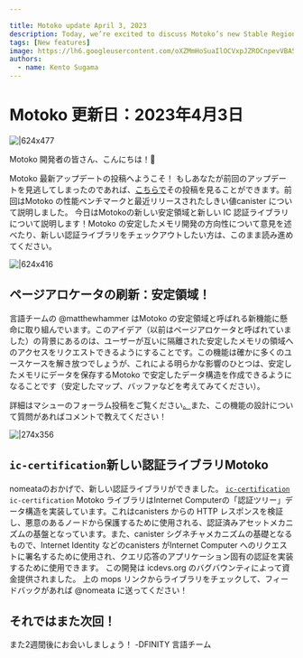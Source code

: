 ```yaml
---

title: Motoko update April 3, 2023
description: Today, we’re excited to discuss Motoko’s new Stable Regions and a new IC Certification library! If you want to weigh in on the direction of stable memory developments in Motoko or checkout a new certification library, then keep reading.
tags: [New features]
image: https://lh6.googleusercontent.com/oXZMmHoSuaIlOCVxpJZROCnpevVBA57VY9lKjl59bixEvpNtNJm_D0ZszNsam2dcAgI_cb2E9_jbcNQ2ZNZjKoWBlsG3z3wII0-abpK1x36pvl2tg4P0g0ovGZG-toDY3QVnmuk2FNpWyAdQzrOezWI
authors:
  - name: Kento Sugama
---
```

# Motoko 更新日：2023年4月3日

![|624x477](https://lh6.googleusercontent.com/oXZMmHoSuaIlOCVxpJZROCnpevVBA57VY9lKjl59bixEvpNtNJm_D0ZszNsam2dcAgI_cb2E9_jbcNQ2ZNZjKoWBlsG3z3wII0-abpK1x36pvl2tg4P0g0ovGZG-toDY3QVnmuk2FNpWyAdQzrOezWI)

Motoko 開発者の皆さん、こんにちは！👋

Motoko 最新アップデートの投稿へようこそ！
もしあなたが前回のアップデートを見逃してしまったのであれば、[こちらで](https://forum.dfinity.org/t/motoko-update-part-9-threshold-canister-benchmark-insights/19040)その投稿を見ることができます。前回はMotoko の性能ベンチマークと最近リリースされたしきい値canister について説明しました。
今日はMotokoの新しい安定領域と新しい IC 認証ライブラリについて説明します！Motoko の安定したメモリ開発の方向性について意見を述べたり、新しい認証ライブラリをチェックアウトしたい方は、このまま読み進めてください。

![|624x416](https://lh4.googleusercontent.com/Vbnd4HtSiYn0O7WBhOa59ids6A9e6wkrWtvwuuET2gw_wQAsop88oZDaE5Lt74JzhugaGkNND-DE4aZrKnuMy7o4AeU5mUXR7J7uJM9nPiHgMpbhisoe1P3nSaNmPBvTqSQpNOSOD1lf2y1ajd09xXA)

## ページアロケータの刷新：安定領域！

言語チームの @matthewhammer はMotoko の安定領域と呼ばれる新機能に懸命に取り組んでいます。このアイデア（以前はページアロケータと呼ばれていました）の背景にあるのは、ユーザーが互いに隔離された安定したメモリの領域へのアクセスをリクエストできるようにすることです。この機能は確かに多くのユースケースを解き放つでしょうが、これによる明らかな影響のひとつは、安定したメモリにデータを保存するMotoko で安定したデータ構造を作成できるようになることです（安定したマップ、バッファなどを考えてみてください）。

詳細はマシューのフォーラム投稿をご覧ください[。](https://forum.dfinity.org/t/motoko-stable-regions/19182)また、この機能の設計について質問があればコメントで教えてください！

![|274x356](https://lh6.googleusercontent.com/xYdDzoqUt6opykk-gimH-1hbBx11BOJE0ZpciwcZHljpQ9dsow8F3h_DXgiC1GKVCC71l1H2eLhAFFffPyF-6US9tqWVcSsWG3zrKEU6c9sIQfsd4YKUHK1MyOSjxmHI0VP2FIDoqNFIThJjmJ4clkA)

## `ic-certification`新しい認証ライブラリMotoko

nomeataのおかげで、新しい認証ライブラリができました。 [`ic-certification`](https://mops.one/ic-certification)
 `ic-certification` Motoko ライブラリはInternet Computerの「認証ツリー」データ構造を実装しています。これはcanisters からの HTTP レスポンスを検証し、悪意のあるノードから保護するために使用される、認証済みアセットメカニズムの基盤となっています。また、canister シグネチャメカニズムの基礎となるもので、Internet Identity などのcanisters がInternet Computer へのリクエストに署名するために使用され、クエリ応答のアプリケーション固有の認証を実装するために使用できます。
この開発は icdevs.org のバグバウンティによって資金提供されました。
上の mops リンクからライブラリをチェックして、フィードバックがあれば @nomeata に送ってください！

## それではまた次回！

また2週間後にお会いしましょう！
\-DFINITY 言語チーム

<!---


# Motoko update: April 3, 2023
![|624x477](https://lh6.googleusercontent.com/oXZMmHoSuaIlOCVxpJZROCnpevVBA57VY9lKjl59bixEvpNtNJm_D0ZszNsam2dcAgI_cb2E9_jbcNQ2ZNZjKoWBlsG3z3wII0-abpK1x36pvl2tg4P0g0ovGZG-toDY3QVnmuk2FNpWyAdQzrOezWI)

Hey Motoko developers! 👋

Welcome back to the latest Motoko update post!
If you happened to miss our previous update you can find the post [here](https://forum.dfinity.org/t/motoko-update-part-9-threshold-canister-benchmark-insights/19040). Last time we discussed performance benchmarking of Motoko and the recently released threshold canister.
Today, we’re excited to discuss Motoko’s new stable regions and a new IC certification library! If you want to weigh in on the direction of stable memory developments in Motoko or checkout a new certification library, then keep reading.

![|624x416](https://lh4.googleusercontent.com/Vbnd4HtSiYn0O7WBhOa59ids6A9e6wkrWtvwuuET2gw_wQAsop88oZDaE5Lt74JzhugaGkNND-DE4aZrKnuMy7o4AeU5mUXR7J7uJM9nPiHgMpbhisoe1P3nSaNmPBvTqSQpNOSOD1lf2y1ajd09xXA)

## Page allocators revamped: stable regions!
@matthewhammer on the languages team has been hard at work on a new feature for Motoko called stable regions. The idea behind this idea (previously called the page allocator) is to allow users to request access to regions of stable memory that are isolated from each other. While this feature will certainly unlock a lot of use cases, one obvious impact of this will be the ability to create stable data structures in Motoko that stores its data in stable memory (think stable maps, buffers, etc.).

Checkout Matthew’s forum post [here](https://forum.dfinity.org/t/motoko-stable-regions/19182) for more details. And let us know in the comments if you have any questions about the design of this feature as well as any feedback you want to give now to help direct the direction of the development!

![|274x356](https://lh6.googleusercontent.com/xYdDzoqUt6opykk-gimH-1hbBx11BOJE0ZpciwcZHljpQ9dsow8F3h_DXgiC1GKVCC71l1H2eLhAFFffPyF-6US9tqWVcSsWG3zrKEU6c9sIQfsd4YKUHK1MyOSjxmHI0VP2FIDoqNFIThJjmJ4clkA)

## `ic-certification`: a new certification library in Motoko

Thanks to work by @nomeata, we now have a new certification library called [`ic-certification`](https://mops.one/ic-certification)!
The `ic-certification` Motoko library implements the Internet Computer’s “certification tree” data structure that underlies the certified assets mechanism, used to validate HTTP responses from canisters and protect them against malicious nodes. It also underlies the canister signatures mechanism, used to let canisters such as the Internet Identity sign requests to the Internet Computer, and can be used to implement application-specific certification of query responses.
The development was funded by an icdevs.org bug bounty.
Check out the library at the mops link above, and send over any feedback you might have to @nomeata!

## Till next time!

Keep exploring, and see you guys in two weeks!
– DFINITY Languages team

-->
